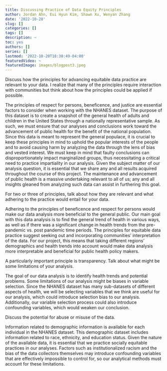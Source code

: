 ```yaml
---
title: Discussing Practice of Data Equity Principles
author: Jordan Ahn, Eui Hyun Kim, Shawn Xu, Wenyan Zhang
date: '2022-10-28'
slug: []
categories: []
tags: []
description: ~
toc: yes
authors: []
series: []
lastmod: '2022-10-20T18:30:49-04:00'
featuredVideo: ~
featuredImage: images/blogpost3.jpeg
---
```



Discuss how the principles for advancing equitable data practice are relevant to your data. I realize that many of the principles require interaction with communities but think about how the principles could be applied if possible.

  The principles of respect for persons, beneficence, and justice are essential factors to consider when working with the NHANES dataset. The purpose of this dataset is to create a snapshot of the general health of adults and children in the United States through a nationally representative sample. As such, we must ensure that our analyses and conclusions work toward the advancement of public health for the benefit of the national population. Since this data is meant to represent the general populace, it is crucial to keep these principles in mind to uphold the popular interests of the people and to avoid causing harm by analyzing the data through the lens of bias and vested interest. We must keep in mind that faulty conclusions can disproportionately impact marginalized groups, thus necessitating a critical need to practice impartiality in our analysis. Given the subject matter of our analysis question, it is essential that we share any and all results acquired throughout the course of this project. The maintenance and advancement of public health is a massive undertaking relevant to all of us; any and all insights gleaned from analyzing such data can assist in furthering this goal.


For two or three of principles, talk about how they are relevant and what adhering to the practice would entail for your data.

  Adhering to the principles of beneficence and respect for persons would make our data analysis more beneficial to the general public. Our main goal with this data analysis is to find the general trend of health in various ways, as well as if there was a significant change in health trends from the pre-pandemic vs. post pandemic time periods. The principles for equitable data practice suggest seeking out and incorporating communities’ interpretation of the data. For our project, this means that taking different regions’ demographics and health trends into account would make data analysis more interpretable and beneficial for public health policy makers. 


A particularly important principle is transparency. Talk about what might be some limitations of your analysis.

  The goal of our data analysis is to identify health trends and potential problems. Some limitations of our analysis might be biases in variable selection. Since the NHANES dataset has many sub-datasets of different aspects of health, we will be selecting variables that we think are useful for our analysis, which could introduce selection bias to our analysis. Additionally, our variable selection process could also introduce confounding variables, which would weaken our conclusion. 


Discuss the potential for abuse or misuse of the data.

  Information related to demographic information is available for each individual in the NHANES dataset. This demographic dataset includes information related to race, ethnicity, and education status. Given the nature of the available data, it is essential that we practice socially equitable practices in our analyses. Factors such as institutionalized racism and the bias of the data collectors themselves may introduce confounding variables that are effectively impossible to control for, so our analytical methods must account for these limitations. 
